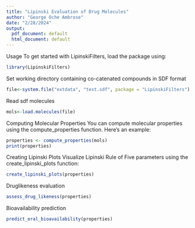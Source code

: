 ---
title: "Lipinski Evaluation of Drug Molecules"
author: "George Oche Ambrose"
date: "2/28/2024"
output:
  pdf_document: default
  html_document: default
---
Usage
To get started with LipinskiFilters, load the package using:

```{r}
library(LipinskiFilters)
```

Set working directory containing co-catenated compounds in SDF format

```{r}
file<-system.file("extdata", "test.sdf", package = "LipinskiFilters")
```


Read sdf molecules

```{r}
mols<-load.molecules(file)
```


Computing Molecular Properties
You can compute molecular properties using the compute_properties function. Here's an example:
```{r}
properties <- compute_properties(mols)
print(properties)
```


Creating Lipinski Plots
Visualize Lipinski Rule of Five parameters using the create_lipinski_plots function:
```{r}
create_lipinski_plots(properties)
```

Druglikeness evaluation

```{r}
assess_drug_likeness(properties)
```


Bioavailability prediction

```{r}
predict_oral_bioavailability(properties)
```
